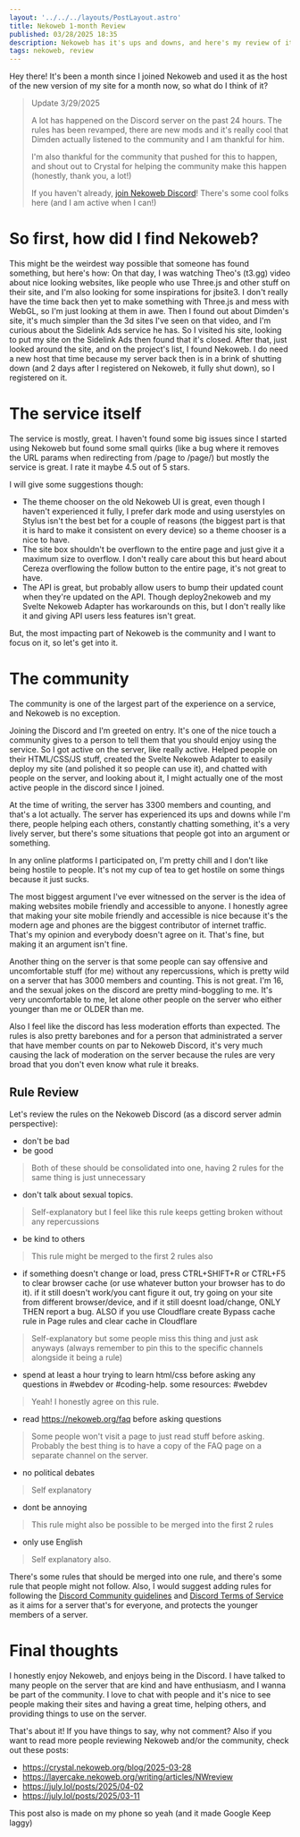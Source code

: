 ---
layout: '../../../layouts/PostLayout.astro'
title: Nekoweb 1-month Review
published: 03/28/2025 18:35
description: Nekoweb has it's ups and downs, and here's my review of it!
tags: nekoweb, review
---

Hey there! It's been a month since I joined Nekoweb and used it as the host of the new version of my site for a month now, so what do I think of it?

> <p class="text-xs">Update 3/29/2025</p>
>
> A lot has happened on the Discord server on the past 24 hours.
> The rules has been revamped, there are new mods and it's really cool that Dimden actually listened to the community and I am thankful for him.
>
> I'm also thankful for the community that pushed for this to happen, and shout out to Crystal for helping the community make this happen (honestly, thank you, a lot!)
>
> If you haven't already, [join Nekoweb Discord](https://discord.gg/hvfHKyVS6b)! There's some cool folks here (and I am active when I can!)

# So first, how did I find Nekoweb?
This might be the weirdest way possible that someone has found something, but here's how:
On that day, I was watching Theo's (t3.gg) video about nice looking websites, like people who use Three.js and other stuff on their site, and I'm also looking for some inspirations for jbsite3. I don't really have the time back then yet to make something with Three.js and mess with WebGL, so I'm just looking at them in awe.
Then I found out about Dimden's site, it's much simpler than the 3d sites I've seen on that video, and I'm curious about the Sidelink Ads service he has. So I visited his site, looking to put my site on the Sidelink Ads then found that it's closed. After that, just looked around the site, and on the project's list, I found Nekoweb. I do need a new host that time because my server back then is in a brink of shutting down (and 2 days after I registered on Nekoweb, it fully shut down), so I registered on it.

# The service itself
The service is mostly, great. I haven't found some big issues since I started using Nekoweb but found some small quirks (like a bug where it removes the URL params when redirecting from /page to /page/) but mostly the service is great. I rate it maybe 4.5 out of 5 stars.

I will give some suggestions though:

- The theme chooser on the old Nekoweb UI is great, even though I haven't experienced it fully, I prefer dark mode and using userstyles on Stylus isn't the best bet for a couple of reasons (the biggest part is that it is hard to make it consistent on every device) so a theme chooser is a nice to have.
- The site box shouldn't be overflown to the entire page and just give it a maximum size to overflow. I don't really care about this but heard about Cereza overflowing the follow button to the entire page, it's not great to have.
- The API is great, but probably allow users to bump their updated count when they're updated on the API. Though deploy2nekoweb and my Svelte Nekoweb Adapter has workarounds on this, but I don't really like it and giving API users less features isn't great.

But, the most impacting part of Nekoweb is the community and I want to focus on it, so let's get into it.

# The community
The community is one of the largest part of the experience on a service, and Nekoweb is no exception.

Joining the Discord and I'm greeted on entry. It's one of the nice touch a community gives to a person to tell them that you should enjoy using the service. So I got active on the server, like really active. Helped people on their HTML/CSS/JS stuff, created the Svelte Nekoweb Adapter to easily deploy my site (and polished it so people can use it), and chatted with people on the server, and looking about it, I might actually one of the most active people in the discord since I joined.

At the time of writing, the server has 3300 members and counting, and that's a lot actually. The server has experienced its ups and downs while I'm there, people helping each others, constantly chatting something, it's a very lively server, but there's some situations that people got into an argument or something.

In any online platforms I participated on, I'm pretty chill and I don't like being hostile to people. It's not my cup of tea to get hostile on some things because it just sucks.

The most biggest argument I've ever witnessed on the server is the idea of making websites mobile friendly and accessible to anyone. I honestly agree that making your site mobile friendly and accessible is nice because it's the modern age and phones are the biggest contributor of internet traffic. That's my opinion and everybody doesn't agree on it. That's fine, but making it an argument isn't fine.

Another thing on the server is that some people can say offensive and uncomfortable stuff (for me) without any repercussions, which is pretty wild on a server that has 3000 members and counting. This is not great. I'm 16, and the sexual jokes on the discord are pretty mind-boggling to me. It's very uncomfortable to me, let alone other people on the server who either younger than me or OLDER than me. 

Also I feel like the discord has less moderation efforts than expected. The rules is also pretty barebones and for a person that administrated a server that have member counts on par to Nekoweb Discord, it's very much causing the lack of moderation on the server because the rules are very broad that you don't even know what rule it breaks.

## Rule Review

Let's review the rules on the Nekoweb Discord (as a discord server admin perspective):

- don't be bad
- be good
> Both of these should be consolidated into one, having 2 rules for the same thing is just unnecessary

- don't talk about sexual topics.
> Self-explanatory but I feel like this rule keeps getting broken without any repercussions

- be kind to others
> This rule might be merged to the first 2 rules also

- if something doesn't change or load, press CTRL+SHIFT+R or CTRL+F5 to clear browser cache (or use whatever button your browser has to do it). if it still doesn't work/you cant figure it out, try going on your site from different browser/device, and if it still doesnt load/change, ONLY THEN report a bug. ALSO if you use Cloudflare create Bypass cache rule in Page rules and clear cache in Cloudflare
> Self-explanatory but some people miss this thing and just ask anyways (always remember to pin this to the specific channels alongside it being a rule)

- spend at least a hour trying to learn html/css before asking any questions in ⁠#webdev or ⁠#coding-help.
  some resources: #⁠webdev
> Yeah! I honestly agree on this rule.

- read https://nekoweb.org/faq before asking questions
> Some people won't visit a page to just read stuff before asking. Probably the best thing is to have a copy of the FAQ page on a separate channel on the server.

- no political debates
> Self explanatory

- dont be annoying
> This rule might also be possible to be merged into the first 2 rules 

- only use English
> Self explanatory also.

There's some rules that should be merged into one rule, and there's some rule that people might not follow. Also, I would suggest adding rules for following the [Discord Community guidelines](https://discord.com/guidelines) and [Discord Terms of Service](https://discord.com/terms) as it aims for a server that's for everyone, and protects the younger members of a server.

# Final thoughts
I honestly enjoy Nekoweb, and enjoys being in the Discord. I have talked to many people on the server that are kind and have enthusiasm, and I wanna be part of the community. I love to chat with people and it's nice to see people making their sites and having a great time, helping others, and providing things to use on the server.

That's about it! If you have things to say, why not comment? Also if you want to read more people reviewing Nekoweb and/or the community, check out these posts:
- https://crystal.nekoweb.org/blog/2025-03-28
- https://layercake.nekoweb.org/writing/articles/NWreview
- https://july.lol/posts/2025/04-02
- https://july.lol/posts/2025/03-11

This post also is made on my phone so yeah (and it made Google Keep laggy)
